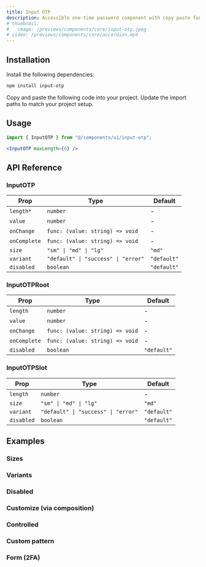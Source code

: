 ```yaml
---
title: Input OTP
description: Accessible one-time password component with copy paste functionality.
# thumbnail:
#   image: /previews/components/core/input-otp.jpeg
# video: /previews/components/core/accordion.mp4
---
```


<ComponentPreview name="demos/components/core/input-otp/default" />

## Installation

<Steps>
  <Step>Install the following dependencies:</Step>

```bash
npm install input-otp
```

  <Step>Copy and paste the following code into your project.</Step>
  <ComponentSource name="components/core/default/input-otp" />
  <Step>Update the import paths to match your project setup.</Step>
</Steps>

## Usage

```jsx
import { InputOTP } from "@/components/ui/input-otp";
```

```jsx
<InputOTP maxLength={6} />
```

## API Reference

### InputOTP

| Prop         | Type                                | Default     |
| ------------ | ----------------------------------- | ----------- |
| `length*`    | `number`                            | -           |
| `value`      | `number`                            | -           |
| `onChange`   | `func: (value: string) => void`     | -           |
| `onComplete` | `func: (value: string) => void`     | -           |
| `size`       | `"sm" \| "md" \| "lg"`              | `"md"`      |
| `variant`    | `"default" \| "success" \| "error"` | `"default"` |
| `disabled`   | `boolean`                           | `"default"` |

### InputOTPRoot

| Prop         | Type                            | Default     |
| ------------ | ------------------------------- | ----------- |
| `length`     | `number`                        | -           |
| `value`      | `number`                        | -           |
| `onChange`   | `func: (value: string) => void` | -           |
| `onComplete` | `func: (value: string) => void` | -           |
| `disabled`   | `boolean`                       | `"default"` |

### InputOTPSlot

| Prop       | Type                                | Default     |
| ---------- | ----------------------------------- | ----------- |
| `length`   | `number`                            | -           |
| `size`     | `"sm" \| "md" \| "lg"`              | `"md"`      |
| `variant`  | `"default" \| "success" \| "error"` | `"default"` |
| `disabled` | `boolean`                           | `"default"` |

## Examples

### Sizes

<ComponentPreview name="demos/components/core/input-otp/sizes" />

### Variants

<ComponentPreview name="demos/components/core/input-otp/variants" />

### Disabled

<ComponentPreview name="demos/components/core/input-otp/disabled" />

### Customize (via composition)

<ComponentPreview name="demos/components/core/input-otp/customize-via-composition" />

### Controlled

<ComponentPreview name="demos/components/core/input-otp/controlled" />

### Custom pattern

<ComponentPreview name="demos/components/core/input-otp/custom-pattern" />

### Form (2FA)

<ComponentPreview name="demos/components/core/input-otp/2FA" />
